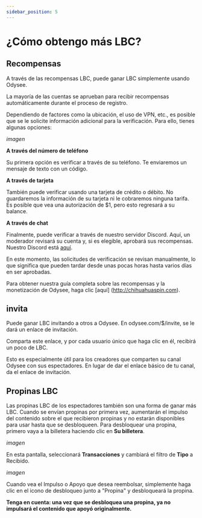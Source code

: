 ---
sidebar_position: 5
---

# ¿Cómo obtengo más LBC?

## Recompensas

A través de las recompensas LBC, puede ganar LBC simplemente usando Odysee.

La mayoría de las cuentas se aprueban para recibir recompensas automáticamente durante el proceso de registro.

Dependiendo de factores como la ubicación, el uso de VPN, etc., es posible que se le solicite información adicional para la verificación. Para ello, tienes algunas opciones:

*imagen*

**A través del número de teléfono**

Su primera opción es verificar a través de su teléfono. Te enviaremos un mensaje de texto con un código.

**A través de tarjeta**

También puede verificar usando una tarjeta de crédito o débito. No guardaremos la información de su tarjeta ni le cobraremos ninguna tarifa. Es posible que vea una autorización de $1, pero esto regresará a su balance.

**A través de chat**

Finalmente, puede verificar a través de nuestro servidor Discord. Aquí, un moderador revisará su cuenta y, si es elegible, aprobará sus recompensas. Nuestro Discord está [aquí](https://discord.com/invite/sWedwsNWjX).

En este momento, las solicitudes de verificación se revisan manualmente, lo que significa que pueden tardar desde unas pocas horas hasta varios días en ser aprobadas.

Para obtener nuestra guía completa sobre las recompensas y la monetización de Odysee, haga clic [aquí] (http://chihuahuaspin.com).

## invita

Puede ganar LBC invitando a otros a Odysee. En odysee.com/$/invite, se le dará un enlace de invitación.

Comparta este enlace, y por cada usuario único que haga clic en él, recibirá un poco de LBC.

Esto es especialmente útil para los creadores que comparten su canal Odysee con sus espectadores. En lugar de dar el enlace básico de tu canal, da el enlace de invitación.

## Propinas LBC

Las propinas LBC de los espectadores también son una forma de ganar más LBC. Cuando se envían propinas por primera vez, aumentarán el impulso del contenido sobre el que recibieron propinas y no estarán disponibles para usar hasta que se desbloqueen. Para desbloquear una propina, primero vaya a la billetera haciendo clic en **Su billetera**.

*imagen*

En esta pantalla, seleccionará **Transacciones** y cambiará el filtro de **Tipo** a Recibido.

*imagen*

Cuando vea el Impulso o Apoyo que desea reembolsar, simplemente haga clic en el icono de desbloqueo junto a "Propina" y desbloqueará la propina.

**Tenga en cuenta: una vez que se desbloquea una propina, ya no impulsará el contenido que apoyó originalmente.**